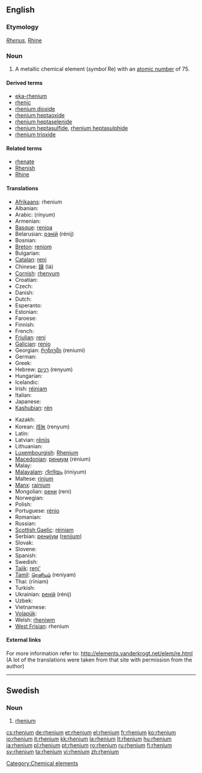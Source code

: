 {{also|Rhenium}}
==English==
{{elements|Re|tungsten|W|osmium|Os}}

===Etymology===
{{etyl|la}} ''[[Rhenus]]'', [[Rhine]]

===Noun===
{{en-noun|-}}
{{wikipedia}}

# A metallic chemical element (''symbol'' Re) with an [[atomic number]] of 75.

====Derived terms====
* [[eka-rhenium]]
* [[rhenic]]
* [[rhenium dioxide]]
* [[rhenium heptaoxide]]
* [[rhenium heptaselenide]]
* [[rhenium heptasulfide]], [[rhenium heptasulphide]]
* [[rhenium trioxide]]

====Related terms====
* [[rhenate]]
* [[Rhenish]]
* [[Rhine]]

====Translations====
{{trans-top|chemical element}}
* [[Afrikaans]]: rhenium
* Albanian: {{t-|sq|renium|xs=Albanian}}
* Arabic: {{Arab|[[رنيوم]]}} (rínyum) {{m}}
* Armenian: {{t-|hy|ռենիում|tr=ŕenium}}
* [[Basque]]: [[renioa]]
* Belarusian: [[рэнiй]] (rénij) {{m}}
* Bosnian: {{t-|bs|renij}}
* [[Breton]]: [[reniom]]
* Bulgarian: {{t-|bg|рений|m|tr=rénij}}
* [[Catalan]]: [[reni]]
* Chinese: [[錸]] (lá)
* [[Cornish]]: [[rhenyum]]
* Croatian: {{t+|hr|renij}}
* Czech: {{t+|cs|rhenium}}
* Danish: {{t-|da|rhenium}}
* Dutch: {{t+|nl|renium|n}}
* Esperanto: {{t-|eo|renio|xs=Esperanto}}
* Estonian: {{t-|et|reenium}}
* Faroese: {{t-|fo|renium|xs=Faroese}}
* Finnish: {{t+|fi|renium}}
* French: {{t+|fr|rhénium|m}}
* [[Friulian]]: [[reni]]
* [[Galician]]: [[renio]]
* Georgian: [[რენიუმი]] (reniumi)
* German: {{t+|de|Rhenium|n}}
* Greek: {{t+|el|ρήνιο|n|tr=rínio}}
* Hebrew: [[רניום]] (renyum) {{m}}
* Hungarian: {{t+|hu|rénium}}
* Icelandic: {{t+|is|renín}}
* Irish: [[réiniam]]
* Italian: {{t+|it|renio|m}}
* Japanese: {{t+|ja|レニウム|tr=reniumu}}
* [[Kashubian]]: [[rén]]
{{trans-mid}}
* Kazakh: {{t-|kk|рений|tr=renii|sc=Cyrl|xs=Kazakh}}
* Korean: [[레늄]] (renyum)
* Latin: {{t+|la|rhenium}}
* Latvian: [[rēnijs]]
* Lithuanian: {{t+|lt|renis|xs=Lithuanian}}
* [[Luxembourgish]]: [[Rhenium]]
* [[Macedonian]]: [[рениум]] (rénium) {{m}}
* Malay: {{t-|ms|renium|xs=Malay}}
* [[Malayalam]]: [[റിനിയം]] (riniyum)
* Maltese: [[rinjum]]
* [[Manx]]: [[rainium]]
* Mongolian: [[рени]] (reni)
* Norwegian: {{t-|no|rhenium}}
* Polish: {{t+|pl|ren|m}}
* Portuguese: [[rénio]] {{m}}
* Romanian: {{t+|ro|reniu|n}}
* Russian: {{t+|ru|рений|m|tr=rénij}}
* [[Scottish Gaelic]]: [[rèiniam]]
* Serbian: [[рениjум]] ([[renijum]]) {{m}}
* Slovak: {{t-|sk|rhenium}}
* Slovene: {{t+|sl|renij}}
* Spanish: {{t+|es|renio|m}}
* Swedish: {{t+|sv|rhenium|n}}
* [[Tajik]]: [[reni']]
* [[Tamil]]: [[ரெனியம்]] (reniyam)
* Thai: {{Thai|[[รีเนียม]]}} (rīniam)
* Turkish: {{t+|tr|renyum}}
* Ukrainian: [[ренiй]] (rénij) {{m}}
* Uzbek: {{t-|uz|рений|tr=reniy|sc=Cyrl|xs=Uzbek}}
* Vietnamese: {{t-|vi|reni|xs=Vietnamese}}
* [[Volapük]]: {{t-|vo|renin|xs=Volapük}}
* Welsh: [[rheniwm]]
* [[West Frisian]]: rhenium
{{trans-bottom}}

====External links====
For more information refer to:
http://elements.vanderkrogt.net/elem/re.html
(A lot of the translations were taken from that site with permission from the author)

[[Category:Chemical elements]]

----

==Swedish==
{{wikipedia|lang=sv}}

===Noun===
{{infl|sv|noun|g=n}}
{{sv-noun-unc-n|2=rheniumet}}

# {{context|chemical element|lang=sv}} [[#English|rhenium]]

[[cs:rhenium]]
[[de:rhenium]]
[[et:rhenium]]
[[el:rhenium]]
[[fr:rhenium]]
[[ko:rhenium]]
[[io:rhenium]]
[[it:rhenium]]
[[kk:rhenium]]
[[la:rhenium]]
[[lt:rhenium]]
[[hu:rhenium]]
[[ja:rhenium]]
[[pl:rhenium]]
[[pt:rhenium]]
[[ro:rhenium]]
[[ru:rhenium]]
[[fi:rhenium]]
[[sv:rhenium]]
[[ta:rhenium]]
[[vi:rhenium]]
[[zh:rhenium]]